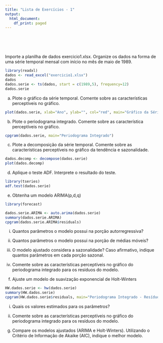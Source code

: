 ```yaml
---
title: "Lista de Exercícios - 1"
output:
  html_document:
    df_print: paged
---
```


<br>
<br>
<br>

Importe a planilha de dados exercicio1.xlsx. Organize os dados na forma de uma série temporal mensal com início no mês de maio de 1989.
```r
library(readxl)
dados <- read_excel("exercicio1.xlsx")
dados
dados.serie <- ts(dados, start = c(1989,5), frequency=12)
dados.serie
```

a) Plote o gráfico da série temporal. Comente sobre as características perceptíveis no gráfico.
```r
plot(dados.serie, xlab="Ano", ylab="", col="red", main="Gráfico da Série Temporal")
```

b) Plote o periodograma integrado. Comente sobre as característica perceptíveis no gráfico.
```r
cpgram(dados.serie, main="Periodograma Integrado")
```

c) Plote a decomposição da série temporal. Comente sobre as características perceptíveis no gráfico da tendência e sazonalidade.
```r
dados.decomp <- decompose(dados.serie)
plot(dados.decomp)
```

d) Aplique o teste ADF. Interprete o resultado do teste.
```r
library(tseries)
adf.test(dados.serie)
```


e) Obtenha um modelo ARIMA(p,d,q)
```r
library(forecast)

dados.serie.ARIMA <- auto.arima(dados.serie)
summary(dados.serie.ARIMA)
cpgram(dados.serie.ARIMA$residuals)
```

i. Quantos parâmetros o modelo possui na porção autorregressiva?

ii. Quantos parâmetros o modelo possui na porção de médias móveis?

iii. O modelo ajustado considera a sazonalidade? Caso afirmativo, indique quantos parâmetros em cada porção sazonal.

iv. Comente sobre as características perceptíveis no gráfico do periodograma integrado para os resíduos do modelo.


f) Ajuste um modelo de suavização exponencial de Holt-Winters
```r
HW.dados.serie <- hw(dados.serie)
summary(HW.dados.serie)
cpgram(HW.dados.serie$residuals, main="Periodograma Integrado - Resíduos HW.dados.serie")
```

i. Quais os valores estimados para os parâmetros?

ii. Comente sobre as características perceptíveis no gráfico do periodograma integrado para os resíduos do modelo.


g) Compare os modelos ajustados (ARIMA e Holt-Winters). Utilizando o Critério de Informação de Akaike (AIC), indique o melhor modelo.
```r

```
